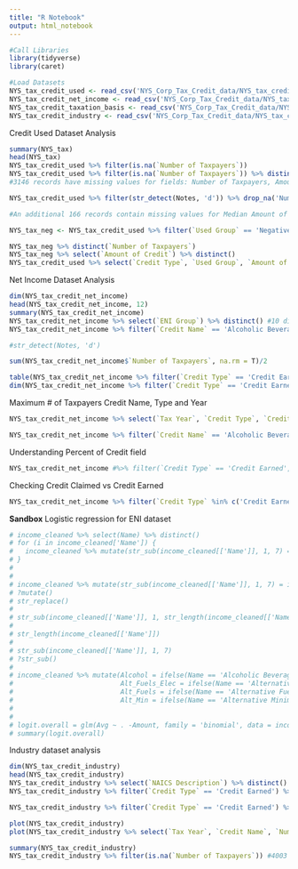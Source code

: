 ```yaml
---
title: "R Notebook"
output: html_notebook
---
```


```r
#Call Libraries
library(tidyverse)
library(caret)
```


```r
#Load Datasets
NYS_tax_credit_used <- read_csv('NYS_Corp_Tax_Credit_data/NYS_tax_credit_used.csv')
NYS_tax_credit_net_income <- read_csv('NYS_Corp_Tax_Credit_data/NYS_tax_credit_net_income.csv')
NYS_tax_credit_taxation_basis <- read_csv('NYS_Corp_Tax_Credit_data/NYS_tax_credit_taxation_basis.csv')
NYS_tax_credit_industry <- read_csv('NYS_Corp_Tax_Credit_data/NYS_tax_credit_industry.csv')
```


Credit Used Dataset Analysis
```r
summary(NYS_tax)
head(NYS_tax)
NYS_tax_credit_used %>% filter(is.na(`Number of Taxpayers`)) 
NYS_tax_credit_used %>% filter(is.na(`Number of Taxpayers`)) %>% distinct(Notes)
#3146 records have missing values for fields: Number of Taxpayers, Amount of Credit, Percent of Credit, Median Amount of Credit, Mean Amount of Credit due to secrecy laws (Notes section contains /d for all of them). These records will be omitted.
```

```r
NYS_tax_credit_used %>% filter(str_detect(Notes, 'd')) %>% drop_na('Number of Taxpayers') #%>% distinct(`Number of Taxpayers`)

#An additional 166 records contain missing values for Median Amount of Credit, but report real values for all other fields, thus these will be kept for analysis.
```

```r
NYS_tax_neg <- NYS_tax_credit_used %>% filter(`Used Group` == 'Negative')

NYS_tax_neg %>% distinct(`Number of Taxpayers`)
NYS_tax_neg %>% select(`Amount of Credit`) %>% distinct()
NYS_tax_credit_used %>% select(`Credit Type`, `Used Group`, `Amount of Credit`, `Number of Taxpayers`)
```



Net Income Dataset Analysis
```r
dim(NYS_tax_credit_net_income)
head(NYS_tax_credit_net_income, 12)
summary(NYS_tax_credit_net_income)
NYS_tax_credit_net_income %>% select(`ENI Group`) %>% distinct() #10 different ENI Groups including the Total (so essentially 9)
NYS_tax_credit_net_income %>% filter(`Credit Name` == 'Alcoholic Beverage Production Credit', `Credit Type` == 'Credit Earned') %>% group_by(`ENI Group`) %>% summarise(sum(`Number of Taxpayers`, na.rm = T))

#str_detect(Notes, 'd')

sum(NYS_tax_credit_net_income$`Number of Taxpayers`, na.rm = T)/2
```

```r
table(NYS_tax_credit_net_income %>% filter(`Credit Type` == 'Credit Earned', `ENI Group` == 'Total') %>% select(`Amount of Credit`))
dim(NYS_tax_credit_net_income %>% filter(`Credit Type` == 'Credit Earned', `ENI Group` == 'Total') %>% select(`Amount of Credit`))
```

Maximum # of Taxpayers Credit Name, Type and Year
```r
NYS_tax_credit_net_income %>% select(`Tax Year`, `Credit Type`, `Credit Name`, `ENI Group`, `Number of Taxpayers`) %>% filter(`Number of Taxpayers` == max(`Number of Taxpayers`, na.rm = T))
```

```r
NYS_tax_credit_net_income %>% filter(`Credit Name` == 'Alcoholic Beverage Production Credit', `Credit Type` == 'Credit Earned')
```

Understanding Percent of Credit field
```r
NYS_tax_credit_net_income #%>% filter(`Credit Type` == 'Credit Earned', `Credit Name` == 'Alcoholic Beverage Production Credit') %>% select(`Tax Year`, `ENI Group`, `Amount of Credit`, `Percent of Credit`)
```

Checking Credit Claimed vs Credit Earned
```r
NYS_tax_credit_net_income %>% filter(`Credit Type` %in% c('Credit Earned', 'Credit Claimed')) %>% select(`Tax Year`, `Tax Article`, `Credit Type`, `Credit Name`, `ENI Group`, `Amount of Credit`)
```






**Sandbox** Logistic regression for ENI dataset
```r
# income_cleaned %>% select(Name) %>% distinct()
# for (i in income_cleaned['Name']) {
#   income_cleaned %>% mutate(str_sub(income_cleaned[['Name']], 1, 7) = ifelse(Name == str_sub(income_cleaned[['Name']], 1, str_length(income_cleaned[['Name']]))))
# }
# 
# 
# income_cleaned %>% mutate(str_sub(income_cleaned[['Name']], 1, 7) = ifelse(Name == str_sub(income_cleaned[['Name']], 1, str_length(income_cleaned[['Name']]))))
# ?mutate()
# str_replace()
# 
# str_sub(income_cleaned[['Name']], 1, str_length(income_cleaned[['Name']]))
# 
# str_length(income_cleaned[['Name']])
# 
# str_sub(income_cleaned[['Name']], 1, 7)
# ?str_sub()
# 
# income_cleaned %>% mutate(Alcohol = ifelse(Name == 'Alcoholic Beverage Production Credit', 1, 0), 
#                           Alt_Fuels_Elec = ifelse(Name == 'Alternative Fuels and Electric Vehicle Recharging Property Credit', 1, 0), 
#                           Alt_Fuels = ifelse(Name == 'Alternative Fuels Credit', 1, 0),
#                           Alt_Min = ifelse(Name == 'Alternative Minimum Tax Credit', 1, 0))
#   
#   
# logit.overall = glm(Avg ~ . -Amount, family = 'binomial', data = income_cleaned)
# summary(logit.overall)
```





Industry dataset analysis
```r
dim(NYS_tax_credit_industry)
head(NYS_tax_credit_industry)
NYS_tax_credit_industry %>% select(`NAICS Description`) %>% distinct() #23 different industries including the Total field (therefore essentially 22)
NYS_tax_credit_industry %>% filter(`Credit Type` == 'Credit Earned') %>% group_by(`NAICS Description`) %>% summarise(n = sum(`Number of Taxpayers`, na.rm = T)) %>% arrange(desc(n)) #Manufacturing has the greatest number of taxpayers with 20807 followed by 'Real Estate and Rental and Leasing' and 'Professional, Scientific, and Technical Services' with 11811 and 5117 respectively. 

NYS_tax_credit_industry %>% filter(`Credit Type` == 'Credit Earned') %>% group_by(`NAICS Description`) %>% summarise(Num = sum(`Number of Taxpayers`, na.rm = T), Amount = sum(`Amount of Credit`, na.rm = T)) %>% mutate(Avg = Amount/Num) %>% arrange(desc(Avg)) #displaying Avg amount of credit earned per taxpayer per industry
```

```r
plot(NYS_tax_credit_industry)
plot(NYS_tax_credit_industry %>% select(`Tax Year`, `Credit Name`, `Number of Taxpayers`, `Amount of Credit`))
```

```r
summary(NYS_tax_credit_industry)
NYS_tax_credit_industry %>% filter(is.na(`Number of Taxpayers`)) #4003 records with NAs for Number of Taxpayers, Amount of Credit, Percent of Credit, Mean Amount of Credit

```

